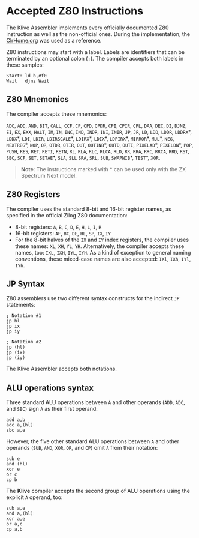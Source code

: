 # Accepted Z80 Instructions

The Klive Assembler implements every officially documented Z80 instruction as well as the non-official ones. During the implementation, the [ClrHome.org](http://clrhome.org/table/) was used as a reference.

Z80 instructions may start with a label. Labels are identifiers that can be terminated by an optional colon (`:`). The compiler accepts both labels in these samples:

```
Start: ld b,#f0
Wait   djnz Wait
```

## Z80 Mnemonics

The compiler accepts these mnemonics:

`ADC`, `ADD`, `AND`, `BIT`, `CALL`, `CCF`, `CP`, `CPD`,
`CPDR`, `CPI`, `CPIR`, `CPL`, `DAA`, `DEC`, `DI`, `DJNZ`,
`EI`, `EX`, `EXX`, `HALT`, `IM`, `IN`, `INC`, `IND`,
`INDR`, `INI`, `INIR`, `JP`, `JR`, `LD`, `LDD`, `LDDR`, `LDDRX`\*, `LDDX`\*, 
`LDI`, `LDIR`, `LDIRSCALE`\*, `LDIRX`\*, `LDIX`\*, `LDPIRX`\*, `MIRROR`\*, `MUL`\*, `NEG`, 
`NEXTREG`\*, `NOP`, `OR`, `OTDR`, `OTIR`, `OUT`, `OUTINB`\*,
`OUTD`, `OUTI`, `PIXELAD`\*, `PIXELDN`\*, `POP`, `PUSH`, `RES`, `RET`, `RETI`, `RETN`,
`RL`, `RLA`, `RLC`, `RLCA`, `RLD`, `RR`, `RRA`, `RRC`,
`RRCA`, `RRD`, `RST`, `SBC`, `SCF`, `SET`, `SETAE`\*, `SLA`, `SLL`
`SRA`, `SRL`, `SUB`, `SWAPNIB`\*, `TEST`\*, `XOR`.

> **Note**: The instructions marked with \* can be used only with the ZX Spectrum Next model.

## Z80 Registers

The compiler uses the standard 8-bit and 16-bit register names, as specified in the official 
Zilog Z80 documentation:

* 8-bit registers: `A`, `B`, `C`, `D`, `E`, `H`, `L`, `I`, `R`
* 16-bit registers: `AF`, `BC`, `DE`, `HL`, `SP`, `IX`, `IY`
* For the 8-bit halves of the `IX` and `IY` index registers, the compiler uses these names: `XL`, `XH`, `YL`, `YH`. Alternatively, the compiler accepts these names, too: `IXL`, `IXH`, `IYL`, `IYH`. As a kind of exception to general naming conventions, these mixed-case names are also accepted: `IXl`, `IXh`, `IYl`, `IYh`.

## JP Syntax

Z80 assemblers use two different syntax constructs for the indirect `JP` statements:

```
; Notation #1
jp hl
jp ix
jp iy

; Notation #2
jp (hl)
jp (ix)
jp (iy)
```
The Klive Assembler accepts both notations.

## ALU operations syntax

Three standard ALU operations between `A` and other operands (`ADD`, `ADC`, and `SBC`) sign `A`
as their first operand:

```
add a,b
adc a,(hl)
sbc a,e
```

However, the five other standard ALU operations between `A` and other operands (`SUB`, `AND`, `XOR`, 
`OR`, and `CP`) omit `A` from their notation:

```
sub e
and (hl)
xor e
or c
cp b
```

The __Klive__ compiler accepts the second group of ALU operations using the explicit `A` operand, too:

```
sub a,e
and a,(hl)
xor a,e
or a,c
cp a,b
```
